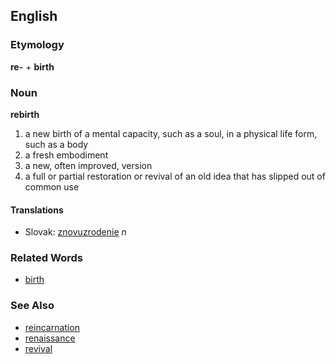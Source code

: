 == English ==
=== Etymology ===
'''re-''' + '''birth'''
=== Noun ===
'''rebirth'''
# a new birth of a mental capacity, such as a soul, in a physical life form, such as a body
# a fresh embodiment
# a new, often improved, version
# a full or partial restoration or revival of an old idea that has slipped out of common use
==== Translations ====
*Slovak: [[znovuzrodenie#Slovak|znovuzrodenie]] ''n''
=== Related Words ===
* [[birth]]
=== See Also ===
* [[reincarnation]]
* [[renaissance]]
* [[revival]]